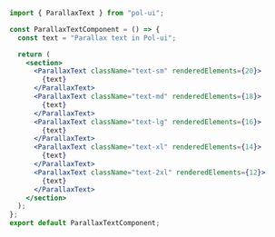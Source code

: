 ```jsx
import { ParallaxText } from "pol-ui";

const ParallaxTextComponent = () => {
  const text = "Parallax text in Pol-ui";

  return (
    <section>
      <ParallaxText className="text-sm" renderedElements={20}>
        {text}
      </ParallaxText>
      <ParallaxText className="text-md" renderedElements={18}>
        {text}
      </ParallaxText>
      <ParallaxText className="text-lg" renderedElements={16}>
        {text}
      </ParallaxText>
      <ParallaxText className="text-xl" renderedElements={14}>
        {text}
      </ParallaxText>
      <ParallaxText className="text-2xl" renderedElements={12}>
        {text}
      </ParallaxText>
    </section>
  );
};
export default ParallaxTextComponent;
```
